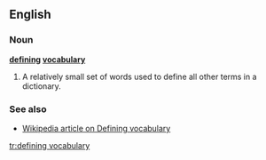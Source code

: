 ==English==

===Noun===
{{rfc-xphrase|Noun phrase}}
'''[[define|defining]] [[vocabulary]]'''

# {{lexicography}} A relatively small set of words used to define all other terms in a dictionary.

===See also===
*[[w:Defining vocabulary|Wikipedia article on Defining vocabulary]]

[[tr:defining vocabulary]]
